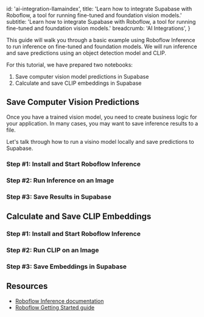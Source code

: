 
  id: 'ai-integration-llamaindex',
  title:
    'Learn how to integrate Supabase with Roboflow, a tool for running fine-tuned and foundation vision models.'
  subtitle:
    'Learn how to integrate Supabase with Roboflow, a tool for running fine-tuned and foundation vision models.'
  breadcrumb: 'AI Integrations',
}

This guide will walk you through a basic example using Roboflow Inference to run inference on fine-tuned and foundation models. We will run inference and save predictions using an object detection model and CLIP.

For this tutorial, we have prepared two notebooks:

1. Save computer vision model predictions in Supabase
2. Calculate and save CLIP embeddings in Supabase

<DatabaseSetup />

## Save Computer Vision Predictions

Once you have a trained vision model, you need to create business logic for your application. In many cases, you may want to save inference results to a file. 

Let's talk through how to run a visino model locally and save predictions to Supabase.

### Step #1: Install and Start Roboflow Inference

### Step #2: Run Inference on an Image

### Step #3: Save Results in Supabase

## Calculate and Save CLIP Embeddings

### Step #1: Install and Start Roboflow Inference

### Step #2: Run CLIP on an Image

### Step #3: Save Embeddings in Supabase

## Resources

- [Roboflow Inference documentation](https://inference.roboflow.com)
- [Roboflow Getting Started guide](https://blog.roboflow.com/getting-started-with-roboflow/)


